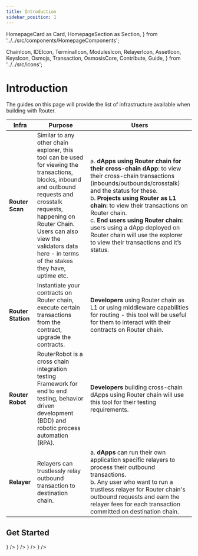 ```yaml
---
title: Introduction
sidebar_position: 1
---
```

  HomepageCard as Card,
  HomepageSection as Section,
} from '../../src/components/HomepageComponents';

  ChainIcon,
  IDEIcon,
  TerminalIcon,
  ModulesIcon,
  RelayerIcon,
  AssetIcon,
  KeysIcon,
  Osmojs,
  Transaction,
  OsmosisCore,
  Contribute,
  Guide,
} from '../../src/icons';

# Introduction

The guides on this page will provide the list of infrastructure available when building with Router.

| **Infra** | **Purpose** |	**Users** |
| -------- | -------- |  -------- |
| **Router Scan** | Similar to any other chain explorer, this tool can be used for viewing the transactions, blocks, inbound and outbound requests and crosstalk requests, happening on Router Chain. <br /> Users can also view the validators data here - in terms of the stakes they have, uptime etc. | a. **dApps using Router chain for their cross-chain dApp**: to view their cross-chain transactions (inbounds/outbounds/crosstalk) and the status for these. <br />b. **Projects using Router as L1 chain:** to view their transactions on Router chain. <br />c. **End users using Router chain:** users using a dApp deployed on Router chain will use the explorer to view their transactions and it’s status.|
| **Router Station** | Instantiate your contracts on Router chain, execute certain transactions from the contract, upgrade the contracts. | **Developers** using Router chain as L1 or using middleware capabilities for routing - this tool will be useful for them to interact with their contracts on Router chain. |
| **Router Robot** | RouterRobot is a cross chain integration testing Framework for end to end testing, behavior driven development (BDD) and robotic process automation (RPA). | **Developers** building cross-chain dApps using Router chain will use this tool for their testing requirements. |
| **Relayer** | Relayers can trustlessly relay outbound transaction to destination chain. | a. **dApps** can run their own application specific relayers to process their outbound transactions. <br /> b. Any user who want to run a trustless relayer for Router chain's outbound requests and earn the relayer fees for each transaction committed on destination chain.|

 ## Get Started
   <Section>
  <Card
    title="Router Scan"
    description="Explorer for projects to monitor their cross-chain transactions"
    to="/infra/router-scan"
    icon={<IDEIcon />}
  />
 <Card
    title="Router Station"
    description="A tool to manage contract lifecycle-related processes on Router chain"
    to="/infra/router-station"
    icon={<TerminalIcon />}
  />
    <Card
    title="Router Robot"
    description="A cross-chain integration testing framework"
    to="/infra/category/router-robot"
    icon={<Osmojs />}
  />
    <Card
    title="Relayer"
    description="A cross-chain integration testing framework"
    to="/infra/relayer"
    icon={<RelayerIcon />}
  />
  </Section>
